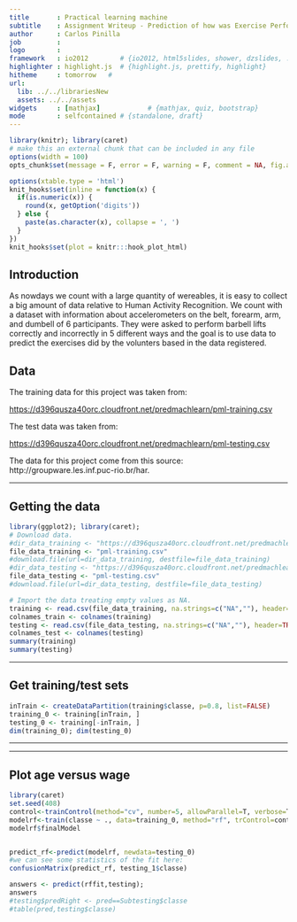 ---
title       : Practical learning machine
subtitle    : Assignment Writeup - Prediction of how was Exercise Performed -
author      : Carlos Pinilla
job         : 
logo        : 
framework   : io2012        # {io2012, html5slides, shower, dzslides, ...}
highlighter : highlight.js  # {highlight.js, prettify, highlight}
hitheme     : tomorrow   # 
url:
  lib: ../../librariesNew
  assets: ../../assets
widgets     : [mathjax]            # {mathjax, quiz, bootstrap}
mode        : selfcontained # {standalone, draft}
---


```{r setup, cache = F, echo = F, message = F, warning = F, tidy = F}
library(knitr); library(caret)
# make this an external chunk that can be included in any file
options(width = 100)
opts_chunk$set(message = F, error = F, warning = F, comment = NA, fig.align = 'center', dpi = 100, tidy = F, cache.path = '.cache/', fig.path = 'fig/')

options(xtable.type = 'html')
knit_hooks$set(inline = function(x) {
  if(is.numeric(x)) {
    round(x, getOption('digits'))
  } else {
    paste(as.character(x), collapse = ', ')
  }
})
knit_hooks$set(plot = knitr:::hook_plot_html)
```


## Introduction

As nowdays we count with a large quantity of wereables, it is easy to collect a big amount of data relative to Human Activity Recognition. We count with a dataset with information about accelerometers on the belt, forearm, arm, and dumbell of 6 participants. They were asked to perform barbell lifts correctly and incorrectly in 5 different ways and the goal is to use data to predict the exercises did by the volunters based in the data registered.

## Data

The training data for this project was taken from: 

[https://d396qusza40orc.cloudfront.net/predmachlearn/pml-training.csv](https://d396qusza40orc.cloudfront.net/predmachlearn/pml-training.csv)

The test data was taken from: 

[https://d396qusza40orc.cloudfront.net/predmachlearn/pml-testing.csv](https://d396qusza40orc.cloudfront.net/predmachlearn/pml-testing.csv)

The data for this project come from this source: http://groupware.les.inf.puc-rio.br/har. 

---

## Getting the data

```{r loadData,cache=TRUE}
library(ggplot2); library(caret);
# Download data.
#dir_data_training <- "https://d396qusza40orc.cloudfront.net/predmachlearn/pml-training.csv"
file_data_training <- "pml-training.csv"
#download.file(url=dir_data_training, destfile=file_data_training)
#dir_data_testing <- "https://d396qusza40orc.cloudfront.net/predmachlearn/pml-testing.csv"
file_data_testing <- "pml-testing.csv"
#download.file(url=dir_data_testing, destfile=file_data_testing)

# Import the data treating empty values as NA.
training <- read.csv(file_data_training, na.strings=c("NA",""), header=TRUE)
colnames_train <- colnames(training)
testing <- read.csv(file_data_testing, na.strings=c("NA",""), header=TRUE)
colnames_test <- colnames(testing)
summary(training)
summary(testing)
```



---

## Get training/test sets

```{r trainingTest,dependson="loadData",cache=TRUE}
inTrain <- createDataPartition(training$classe, p=0.8, list=FALSE)
training_0 <- training[inTrain, ]
testing_0 <- training[-inTrain, ]
dim(training_0); dim(testing_0)
```



---

---

## Plot age versus wage


```{r ,dependson="trainingTest",fig.height=4,fig.width=6}
library(caret)
set.seed(408)
control<-trainControl(method="cv", number=5, allowParallel=T, verbose=T)
modelrf<-train(classe ~ ., data=training_0, method="rf", trControl=control, verbose=F)
modelrf$finalModel


predict_rf<-predict(modelrf, newdata=testing_0)
#we can see some statistics of the fit here:
confusionMatrix(predict_rf, testing_1$classe)

answers <- predict(rffit,testing);
answers
#testing$predRight <- pred==Subtesting$classe
#table(pred,testing$classe)
```


